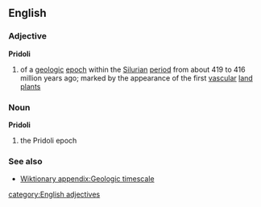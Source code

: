 ==English==
===Adjective===
{{wikipedia}}
'''Pridoli'''
#{{geology}} of a [[geologic]] [[epoch]] within the [[Silurian]] [[period]] from about 419 to 416 million years ago; marked by the appearance of the first [[vascular]] [[land]] [[plant]]s
===Noun===
'''Pridoli'''
#{{geology}} the Pridoli epoch
===See also===
*[[Wiktionary appendix:Geologic timescale]]
[[category:English adjectives]]